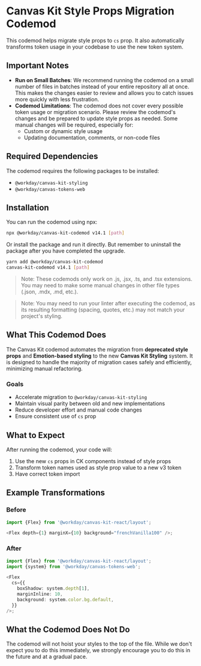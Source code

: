 
<Meta title="Guides/Style Props Migration/Codemod" />

# Canvas Kit Style Props Migration Codemod

This codemod helps migrate style props to `cs` prop. It also automatically transforms token usage in
your codebase to use the new token system.

## Important Notes

- **Run on Small Batches**: We recommend running the codemod on a small number of files in batches
  instead of your entire repository all at once. This makes the changes easier to review and allows
  you to catch issues more quickly with less frustration.
- **Codemod Limitations**: The codemod does not cover every possible token usage or migration
  scenario. Please review the codemod's changes and be prepared to update style props as needed.
  Some manual changes will be required, especially for:
  - Custom or dynamic style usage
  - Updating documentation, comments, or non-code files

## Required Dependencies

The codemod requires the following packages to be installed:

- `@workday/canvas-kit-styling`
- `@workday/canvas-tokens-web`

## Installation

You can run the codemod using npx:

```sh
npx @workday/canvas-kit-codemod v14.1 [path]
```

Or install the package and run it directly. But remember to uninstall the package after you have
completed the upgrade.

```sh
yarn add @workday/canvas-kit-codemod
canvas-kit-codemod v14.1 [path]
```

> Note: These codemods only work on .js, .jsx, .ts, and .tsx extensions. You may need to make some
> manual changes in other file types (.json, .mdx, .md, etc.).

> Note: You may need to run your linter after executing the codemod, as its resulting formatting
> (spacing, quotes, etc.) may not match your project's styling.

## What This Codemod Does

The Canvas Kit codemod automates the migration from **deprecated style props** and **Emotion-based
styling** to the new **Canvas Kit Styling** system. It is designed to handle the majority of
migration cases safely and efficiently, minimizing manual refactoring.

### Goals

- Accelerate migration to `@workday/canvas-kit-styling`
- Maintain visual parity between old and new implementations
- Reduce developer effort and manual code changes
- Ensure consistent use of `cs` prop

## What to Expect

After running the codemod, your code will:

1. Use the new `cs` props in CK components instead of style props
2. Transform token names used as style prop value to a new v3 token
3. Have correct token import

## Example Transformations

### Before

```typescript
import {Flex} from '@workday/canvas-kit-react/layout';

<Flex depth={1} marginX={10} background="frenchVanilla100" />;
```

### After

```typescript
import {Flex} from '@workday/canvas-kit-react/layout';
import {system} from '@workday/canvas-tokens-web';

<Flex
  cs={{
    boxShadow: system.depth[1],
    marginInline: 10,
    background: system.color.bg.default,
  }}
/>;
```

## What the Codemod Does Not Do

The codemod will not hoist your styles to the top of the file. While we don't expect you to do this
immediately, we strongly encourage you to do this in the future and at a gradual pace.
